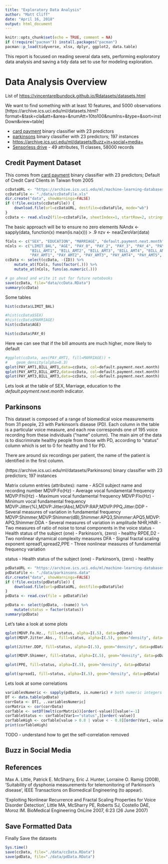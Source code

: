 ```yaml
---
title: "Exploratory Data Analysis"
author: "Matt Cliff"
date: "April 16, 2018"
output: html_document
---
```


```r
knitr::opts_chunk$set(echo = TRUE, comment = NA)
if (!require("pacman")) install.packages("pacman")
pacman::p_load(tidyverse, xlsx, dplyr, ggplot2, data.table)
```


This report is focused on reading several data sets, performing exploratory data analysis and saving a tidy data set to use for modeling exploration.

# Data Analysis Overview


List of [https://vincentarelbundock.github.io/Rdatasets/datasets.html](Data Sources)

We want to find something with at least 10 features, and 5000 observations
[https://archive.ics.uci.edu/ml/datasets.html?format=&task=cla&att=&area=&numAtt=10to100&numIns=&type=&sort=instDown&view=table]


* [card payment](https://archive.ics.uci.edu/ml/datasets/default+of+credit+card+clients) binary classifier with 23 predictors
* [parkinsons](https://archive.ics.uci.edu/ml/datasets/Parkinsons) binary classifier with 23 predictors; 197 instances
* [https://archive.ics.uci.edu/ml/datasets/Buzz+in+social+media+](Buzz in Social Media)
* [Sensorless drive](https://archive.ics.uci.edu/ml/datasets/Dataset+for+Sensorless+Drive+Diagnosis) - 49 attributes, 11 classes, 58000 records 


## Credit Payment Dataset
This comes from [card payment](https://archive.ics.uci.edu/ml/datasets/default+of+credit+card+clients) binary classifier with 23 predictors; Default of Credit Card Clients in Taiwan from 2005

```r

ccDataURL <- "https://archive.ics.uci.edu/ml/machine-learning-databases/00350/default%20of%20credit%20card%20clients.xls"
ccDataFile <- "./data/ccDataFile.xls"
dir.create("data", showWarnings=FALSE)
if (!file.exists(ccDataFile)) {
    download.file(url=ccDataURL, destfile=ccDataFile, mode="wb")
}
ccData <- read.xlsx2(file=ccDataFile, sheetIndex=1, startRow=2, stringsAsFactors=FALSE)


```

The basic approach will be to ensure no zero elements
NAndx <- sapply(data, function(x) mean(is.na(x))) > .9
nzv <- nearZeroVar(data)

```r

fCols <- c("SEX", "EDUCATION", "MARRIAGE", "default.payment.next.month")
nCols <- c("LIMIT_BAL", "AGE", "PAY_0", "PAY_2", "PAY_3", "PAY_4", "PAY_5", "PAY_6",
           "BILL_AMT1", "BILL_AMT2", "BILL_AMT3", "BILL_AMT4", "BILL_AMT5", "BILL_AMT6", 
           "PAY_AMT1", "PAY_AMT2", "PAY_AMT3", "PAY_AMT4", "PAY_AMT5", "PAY_AMT6" )
ccData <- select(ccData, -(ID)) %>% 
    mutate_at(fCols, funs(factor(.))) %>%
    mutate_at(nCols, funs(as.numeric(.)))

# go ahead and write it out for future notebooks
save(ccData, file="data/ccData.RData")
summary(ccData)
```

Some tables
```r
hist(ccData$LIMIT_BAL)

#hist(ccData$SEX)
#hist(ccData$MARRIAGE)
hist(ccData$AGE)

hist(ccData$PAY_0)
```

Here we can see that if the bill amounts are much higher, more likely to default
```r
#ggplot(ccData, aes(PAY_AMT1, fill=MARRIAGE)) +
#    geom_density(alpha=0.3)
qplot(PAY_AMT1,BILL_AMT1,data=ccData, col=default.payment.next.month)
qplot(PAY_AMT2,BILL_AMT2,data=ccData, col=default.payment.next.month)
qplot(PAY_AMT3,BILL_AMT3,data=ccData, col=default.payment.next.month)

```

Lets look at the table of SEX, Marriage, education to the *default.payment.next.month* indicator.



## Parkinsons

This dataset is composed of a range of biomedical voice measurements from 
31 people, 23 with Parkinson's disease (PD). Each column in the table is a 
particular voice measure, and each row corresponds one of 195 voice 
recording from these individuals ("name" column). The main aim of the data 
is to discriminate healthy people from those with PD, according to "status" 
column which is set to 0 for healthy and 1 for PD.

 There are around six 
recordings per patient, the name of the patient is identified in the first 
column.


(https://archive.ics.uci.edu/ml/datasets/Parkinsons) binary classifier with 23 predictors; 197 instances


Matrix column entries (attributes):
name - ASCII subject name and recording number
MDVP:Fo(Hz) - Average vocal fundamental frequency
MDVP:Fhi(Hz) - Maximum vocal fundamental frequency
MDVP:Flo(Hz) - Minimum vocal fundamental frequency
MDVP:Jitter(%),MDVP:Jitter(Abs),MDVP:RAP,MDVP:PPQ,Jitter:DDP - Several 
measures of variation in fundamental frequency
MDVP:Shimmer,MDVP:Shimmer(dB),Shimmer:APQ3,Shimmer:APQ5,MDVP:APQ,Shimmer:DDA - Several measures of variation in amplitude
NHR,HNR - Two measures of ratio of noise to tonal components in the voice
status - Health status of the subject (one) - Parkinson's, (zero) - healthy
RPDE,D2 - Two nonlinear dynamical complexity measures
DFA - Signal fractal scaling exponent
spread1,spread2,PPE - Three nonlinear measures of fundamental frequency variation 

status - Health status of the subject (one) - Parkinson's, (zero) - healthy
```r

pdDataURL <- "https://archive.ics.uci.edu/ml/machine-learning-databases/parkinsons/parkinsons.data"
pdDataFile <- "./data/parkinsons.data"
dir.create("data", showWarnings=FALSE)
if (!file.exists(pdDataFile)) {
    download.file(url=pdDataURL, destfile=pdDataFile)
}
pdData <- read.csv(file = pdDataFile)

pdData <- select(pdData, -(name)) %>%
    mutate(status = factor(status))
summary(pdData)
```

Let's take a look at some plots
```r
qplot(MDVP.Fo.Hz., fill=status, alpha=I(.5), data=pdData)
qplot(MDVP.Jitter.Abs., fill=status, alpha=I(.5), geom="density", data=pdData)

qplot(Jitter.DDP, fill=status, alpha=I(.5), geom="density", data=pdData)

qplot(MDVP.Shimmer, fill=status, alpha=I(.5), geom="density", data=pdData)

qplot(PPE, fill=status, alpha=I(.5), geom="density", data=pdData)

qplot(spread1, fill=status, alpha=I(.5), geom="density", data=pdData)

```

Lets look at some correlations
```r
variablesNumeric <- sapply(pdData, is.numeric) # both numeric integers
DT <- data.table(pdData)
corrData <- DT[, ..variablesNumeric]
corMatrix <- cor(corrData)
corTable <- setDT(melt(corMatrix))[order(-value)][value!=-1]
corTableStatus <- corTable[Var1=="status",][order(-value)]
corTableHigh <- corTable[value > 0.8 | value < - 0.8][order(Var1,-value)]
print(corTableHigh)
```

TODO - understand how to get the self-correlation removed

## Buzz in Social Media



## References

Max A. Little, Patrick E. McSharry, Eric J. Hunter, Lorraine O. Ramig (2008), 
'Suitability of dysphonia measurements for telemonitoring of Parkinson's disease', 
IEEE Transactions on Biomedical Engineering (to appear).

'Exploiting Nonlinear Recurrence and Fractal Scaling Properties for Voice Disorder Detection', 
Little MA, McSharry PE, Roberts SJ, Costello DAE, Moroz IM. 
BioMedical Engineering OnLine 2007, 6:23 (26 June 2007)




## Save Formatted Data
Finally Save the datasets
```r
Sys.time()
save(ccData, file="./data/ccData.RData")
save(pdData, file="./data/pdData.RData")

```